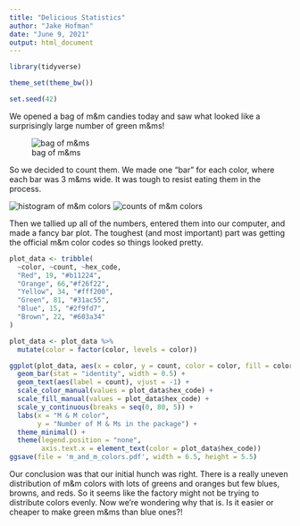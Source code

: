 ```yaml
---
title: "Delicious Statistics"
author: "Jake Hofman"
date: "June 9, 2021"
output: html_document
---
```


```r
library(tidyverse)

theme_set(theme_bw())

set.seed(42)
```

We opened a bag of m&m candies today and saw what looked like a surprisingly large number of green m&ms!

![bag of m&ms](bag_of_m_and_ms.jpg)

So we decided to count them. We made one "bar" for each color, where each bar was 3 m&ms wide. It was tough to resist eating them in the process.

![histogram of m&m colors](m_and_m_colors.jpg)
![counts of m&m colors](data.jpg)

Then we tallied up all of the numbers, entered them into our computer, and made a fancy bar plot. The toughest (and most important) part was getting the official m&m color codes so things looked pretty. 

```r

plot_data <- tribble(
  ~color, ~count, ~hex_code,
  "Red", 19, "#b11224",
  "Orange", 66,"#f26f22",
  "Yellow", 34, "#fff200",
  "Green", 81, "#31ac55",
  "Blue", 15, "#2f9fd7",
  "Brown", 22, "#603a34"
)

plot_data <- plot_data %>%
  mutate(color = factor(color, levels = color))

ggplot(plot_data, aes(x = color, y = count, color = color, fill = color)) +
  geom_bar(stat = "identity", width = 0.5) +
  geom_text(aes(label = count), vjust = -1) +
  scale_color_manual(values = plot_data$hex_code) +
  scale_fill_manual(values = plot_data$hex_code) +
  scale_y_continuous(breaks = seq(0, 80, 5)) +
  labs(x = "M & M color",
       y = "Number of M & Ms in the package") +
  theme_minimal() +
  theme(legend.position = "none",
        axis.text.x = element_text(color = plot_data$hex_code))
ggsave(file = 'm_and_m_colors.pdf', width = 6.5, height = 5.5)

```

Our conclusion was that our initial hunch was right. There is a really uneven distribution of m&m colors with lots of greens and oranges but few blues, browns, and reds. So it seems like the factory might not be trying to distribute colors evenly. Now we're wondering why that is. Is it easier or cheaper to make green m&ms than blue ones?!